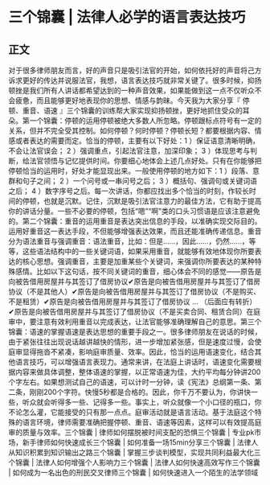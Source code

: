 # 三个锦囊 | 法律人必学的语言表达技巧
## 正文
对于很多律师朋友而言，好的声音只是吸引法官的开始，如何依托好的声音将己方诉求更好的传达并说服法官，我想，语言表达技巧就非常关键了。很多时候，抑扬顿挫是我们所有人讲话都希望达到的一种声音效果，如果能做到这一点不仅听众不会疲惫，而且能够更好地表现你的思想、情感与韵昧。今天我为大家分享『 停顿、重音、语速 』三个锦囊的训练帮大家实现抑扬顿挫，更好地抓住受众的耳朵。第一个锦囊：停顿的运用停顿被绝大多数人所忽略。停顿跟标点符号有一定的关系，但并不完全受其控制。如何停顿？何时停顿？停顿长短？都要根据内容、情感或者表达的需要而定。恰当的停顿，主要有以下好处：1 ）保证语意清晰明确，不会让法官误会； 2 ）强调重点，引起法官注意，加深印象； 3 ）体现思考与判断，给法官领悟与记忆提供时间。你要细心地体会上述几点好处。只有在你能够把停顿恰当的运用时，好处才能显现出来。一般使用停顿的地方如下：1 ）段落、意群和句子之间； 2 ）一个问号或一串问号之后； 3 ）概括句、强调句或关键词语之后； 4 ）数字序号之后。每一次讲话，你都应找出多个恰当的时刻，作较长时间的停顿，也就是沉默。记住，沉默是吸引法官注意力的最佳方法，它有助于提高你的讲话分量。一些不必要的停顿，包括“嗯”“啊”类的口头习惯语是应该注意避免的。第二个锦囊：重音的运用重音是表达突出信息的手段，以准确实现交际目的。运用好重音这一表达手段，不但能够增强表达效果，而且还能准确传递信息。重音分为语法重音与强调重音：语法重音，比如：但是……，因此……，仍然……，等等，这些语法结构中的一些关键词语，如果采用重音，就能够有效地体现你所要表达的核心思想。强调重音，主要是加重某些个关键词，来强调你所要表达的某种特殊感情。比如以下这句话，按不同关键词的重音，细心体会不同的感觉——原告是向被告借用房屋并与其签订了借房协议✔原告是向被告借用房屋并与其签订了借房协议（不是其他人）✔原告是向被告借用房屋并与其签订了借房协议（不是购买、不是租赁）✔原告是向被告借用房屋并与其签订了借房协议 … （后面应有转折）✔原告是向被告借用房屋并与其签订了借房协议（不是买卖合同、租赁合同）在庭审中，要注意有效利用重音以完成表达，让法官能够准确理解自己的意思。第三个锦囊：语速的掌握语速是表达思想的重要手段之一。很多律师朋友在说话的时候，由于紧张往往出现说话越讲越快的情形，进一步增加紧张感，但是速度过慢，会使庭审显得拖沓不紧凑，影响庭审质量、效率。因此，恰当的运用语速变化，结合其他语言技巧，可以增强语言表现力。通常来讲，在法庭上讲话时，语速变化需要根据内容来做具体调整，整体语速的掌握，以正常语速为佳，大约平均每分钟讲200个字左右。如果想测试自己的语速，可以计时一分钟，读《宪法》总纲第一条、第二条，刚刚200个字符。快慢5秒都是合格的。因此，你千万不要认为，你讲快一些，听众就会听得多一些、记得多一些。事实上，听众就像一个小口径的瓶口，你不论怎么灌，它能接受的只有那一点点。庭审活动就是语言活动。基于法庭这个特殊的语言环境，律师需要准确把握停顿、重音、语速等因素，这样可以有效提高庭审的质量与效率。三个锦囊 | 律师如何摆脱被时间支配的恐惧三个锦囊 | 专业pk市场，新手律师如何快速成长三个锦囊 | 如何准备一场15min分享三个锦囊 | 法律人从知识积累到知识输出之路三个锦囊 | 掌握三步谈判模型，实现共同利益最大化三个锦囊 | 法律人如何增强个人影响力三个锦囊 | 法律人如何快速高效写作三个锦囊 | 如何成为一名出色的刑民交叉律师三个锦囊 | 如何快速进入一个陌生的法学领域
